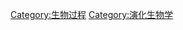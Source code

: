 {{Commonscat|Evolutionary processes}}

[[Category:生物过程|Category:生物过程]]
[[Category:演化生物学|Category:演化生物学]]